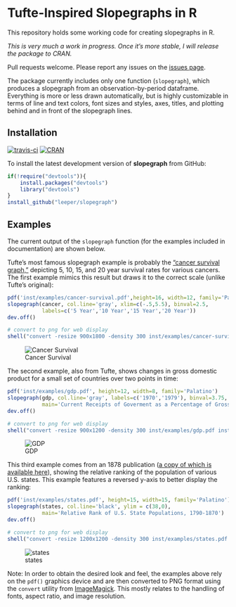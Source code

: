 # Tufte-Inspired Slopegraphs in R #

This repository holds some working code for creating slopegraphs in R.

*This is very much a work in progress. Once it's more stable, I will release the package to CRAN.*

Pull requests welcome. Please report any issues on the [issues page](https://github.com/leeper/slopegraph/issues).

The package currently includes only one function (`slopegraph`), which produces a slopegraph from an observation-by-period dataframe. Everything is more or less drawn automatically, but is highly customizable in terms of line and text colors, font sizes and styles, axes, titles, and plotting behind and in front of the slopegraph lines.

## Installation ##

[![travis-ci](https://travis-ci.org/leeper/slopegraph.svg)](https://travis-ci.org/leeper/slopegraph) 
[![CRAN](http://www.r-pkg.org/badges/version/slopegraph)](http://cran.r-project.org/package=slopegraph)

To install the latest development version of **slopegraph** from GitHub:

```R
if(!require("devtools")){
    install.packages("devtools")
    library("devtools")
}
install_github("leeper/slopegraph")
```

## Examples ##

The current output of the `slopegraph` function (for the examples included in documentation) are shown below. 

Tufte's most famous slopegraph example is probably the ["cancer survival graph,"](http://www.edwardtufte.com/bboard/q-and-a-fetch-msg?msg_id=0003nk) depicting 5, 10, 15, and 20 year survival rates for various cancers. The first example mimics this result but draws it to the correct scale (unlike Tufte's original):

```r
pdf('inst/examples/cancer-survival.pdf',height=16, width=12, family='Palatino')
slopegraph(cancer, col.line='gray', xlim=c(-.5,5.5), binval=2.5, 
           labels=c('5 Year','10 Year','15 Year','20 Year'))
dev.off()

# convert to png for web display
shell("convert -resize 900x1800 -density 300 inst/examples/cancer-survival.pdf inst/examples/cancer-survival.png")
```

![Cancer Survival](inst/examples/cancer-survival.png)


The second example, also from Tufte, shows changes in gross domestic product for a small set of countries over two points in time:

```r
pdf('inst/examples/gdp.pdf', height=12, width=8, family='Palatino')
slopegraph(gdp, col.line='gray', labels=c('1970','1979'), binval=3.75, 
           main='Current Receipts of Goverment as a Percentage of Gross Domestic Product')
dev.off()

# convert to png for web display
shell("convert -resize 900x1200 -density 300 inst/examples/gdp.pdf inst/examples/gdp.png")
```

![GDP](inst/examples/gdp.png)

This third example comes from an 1878 publication ([a copy of which is available here](http://www.davidrumsey.com/luna/servlet/detail/RUMSEY~8~1~207741~3003452:Chart-Exhibiting-the-Relative-Rank-)), showing the relative ranking of the population of various U.S. states. This example features a reversed y-axis to better display the ranking:

```r
pdf('inst/examples/states.pdf', height=15, width=15, family='Palatino')
slopegraph(states, col.line='black', ylim = c(38,0),
           main='Relative Rank of U.S. State Populations, 1790-1870')
dev.off()

# convert to png for web display
shell("convert -resize 1200x1200 -density 300 inst/examples/states.pdf inst/examples/states.png")
```

![states](inst/examples/gdp.png)

Note: In order to obtain the desired look and feel, the examples above rely on the `pdf()` graphics device and are then converted to PNG format using the `convert` utility from [ImageMagick](http://www.imagemagick.org/script/index.php). This mostly relates to the handling of fonts, aspect ratio, and image resolution.
